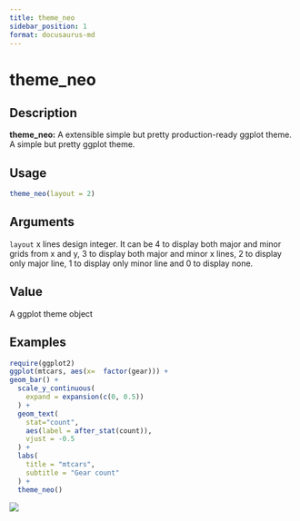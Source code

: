 ```yaml
---
title: theme_neo
sidebar_position: 1
format: docusaurus-md
---
```





# theme_neo

## Description

**theme_neo:** A extensible simple but pretty production-ready ggplot
theme. A simple but pretty ggplot theme.

## Usage

```r
theme_neo(layout = 2)
```

## Arguments

`layout` x lines design integer. It can be 4 to display both major and
minor grids from x and y, 3 to display both major and minor x lines, 2
to display only major line, 1 to display only minor line and 0 to
display none.

## Value

A ggplot theme object

## Examples

```r
require(ggplot2)
ggplot(mtcars, aes(x=  factor(gear))) +
geom_bar() +
  scale_y_continuous(
    expand = expansion(c(0, 0.5))
  ) +
  geom_text(
    stat="count",
    aes(label = after_stat(count)),
    vjust = -0.5
  ) +
  labs(
    title = "mtcars",
    subtitle = "Gear count"
  ) +
  theme_neo()
```

![](theme_neo.markdown_strict_files/figure-markdown_strict/unnamed-chunk-3-1.png)
